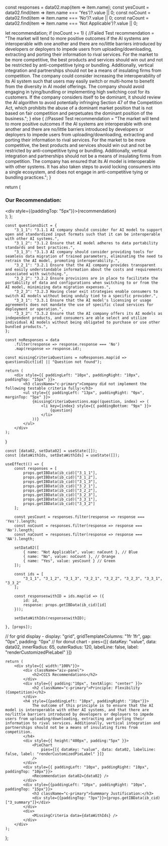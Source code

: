 


  const responses = data02.map(item => item.name);
  const yesCount = data02.find(item => item.name === 'Yes')?.value || 0;
  const noCount = data02.find(item => item.name === 'No')?.value || 0;
  const naCount = data02.find(item => item.name === 'Not Applicable')?.value || 0; 

  let recommendation;
  if (noCount >= 1) {
    //Failed Test
    recommendation = "The market will tend to more positive outcomes if the AI systems are interoperable with one another and there are no/little barriers introduced by developers or deployers to impede users from uploading/downloading, extracting and porting their information to rival services. For the market to be more competitive, the best products and services should win out and not be restricted by anti-competitive tying or bundling. Additionally, vertical integration and partnerships should not be a means of insulating firms from competition. The company could consider increasing the interoperability of its AI system such that users may easily switch or multi-home to benefit from the diversity in AI model offerings. The company should avoid engaging in tying/bundling or implementing high switching cost for its customers. If the company considers itself to be dominant, it should review the AI algorithm to avoid potentially infringing Section 47 of the Competition Act, which prohibits the abuse of a dominant market position that is not based on fair competition and perpetuates the dominant position of the business.";
  } else {
    //Passed Test
    recommendation = "The market will tend to more positive outcomes if the AI systems are interoperable with one another and there are no/little barriers introduced by developers or deployers to impede users from uploading/downloading, extracting and porting their information to rival services. For the market to be more competitive, the best products and services should win out and not be restricted by anti-competitive tying or bundling. Additionally, vertical integration and partnerships should not be a means of insulating firms from competition. The company has ensured that its AI model is interoperable with other systems. It has also taken steps to avoid locking consumers into a single ecosystem, and does not engage in anti-competitive tying or bundling practices.";
  }

  return (
    <div className="recommendation">
      <h3 className="c-primary">Our Recommendation:</h3>
      <div style={{paddingTop: "5px"}}>{recommendation}</div>
    </div>
  );
};

    const questionsDict = {
        "3_1_1": "3.1.1 AI company should consider for AI model to support open and standardized input formats such that it can be interoperable with other AI systems.",
        "3_1_2": "3.1.2 Ensure that AI model adheres to data portability standards and best practices.",
        "3_1_3": "3.1.3 AI company should consider providing tools for seamless data migration of trained parameters, eliminating the need to retrain the AI model, promoting interoperability.",
        "3_2_1": "3.2.1 Ensure that the AI company provides transparent and easily understandable information about the costs and requirements associated with switching.",
        "3_2_2": "3.2.2 Ensure provisions are in place to facilitate the portability of data and configurations when switching to or from the AI model, minimizing data migration expenses.",
        "3_2_3": "3.2.3 Having clear exit strategies enable consumers to switch AI models without being unduly tied to a specific provider.",
        "3_3_1": "3.3.1 Ensure that the AI model's licensing or usage agreements does not mandate the use of specific cloud services for deployment or operation.",
        "3_3_2": "3.3.2 Ensure that the AI company offers its AI models as independent products, and consumers are able select and utilize individual AI models without being obligated to purchase or use other bundled products.",
    };

    const noResponses = data
        .filter(response => response.response === 'No')
        .map(response => response.id);

    const missingCriteriaQuestions = noResponses.map(id => questionsDict[id] || "Question not found");

    return (
        <div style={{ paddingLeft: "10px", paddingRight: "10px", paddingTop: "15px" }}>
            <h3 className="c-primary">Company did not implement the following testable criteria fully:</h3>
            <ul style={{ paddingLeft: "13px", paddingRight: "0px", marginTop: "5px" }}>
                {missingCriteriaQuestions.map((question, index) => (
                    <li key={index} style={{ paddingBottom: "9px" }}>
                        {question}
                    </li>
                ))}
            </ul>
        </div>
    );
}

    const [data02, setData02] = useState([]);
    const [dataWithIds, setDataWithIds] = useState([]);

    useEffect(() => {
        const responses = [
            props.getIBData(ib_cid)["3_1_1"],
            props.getIBData(ib_cid)["3_1_2"],
            props.getIBData(ib_cid)["3_1_3"],
            props.getIBData(ib_cid)["3_2_1"],
            props.getIBData(ib_cid)["3_2_2"],
            props.getIBData(ib_cid)["3_2_3"],
            props.getIBData(ib_cid)["3_3_1"],
            props.getIBData(ib_cid)["3_3_2"]
        ];

        const yesCount = responses.filter(response => response === 'Yes').length;
        const noCount = responses.filter(response => response === 'No').length;
        const naCount = responses.filter(response => response === 'NA').length;

        setData02([
            { name: "Not Applicable", value: naCount }, // Blue
            { name: "No", value: noCount }, // Orange
            { name: "Yes", value: yesCount } // Green
        ]);

        const ids = [
            "3_1_1", "3_1_2", "3_1_3", "3_2_1", "3_2_2", "3_2_3", "3_3_1", "3_3_2"
        ];

        const responseswithID = ids.map(id => ({
            id: id,
            response: props.getIBData(ib_cid)[id]
        }));

        setDataWithIds(responseswithID);

    }, [props]);

// for grid display - display: "grid", gridTemplateColumns: "1fr 1fr", gap: "0px", padding: "0px" 
// for donut chart - pies={[{ dataKey: "value", data: data02, innerRadius: 65, outerRadius: 120, labelLine: false, label: "renderCustomizedPieLabel" }]} 

    return (
        <div style={{ width:"100%"}}>
            <div className="aiv-panel">
                <h2>CCCS Recommendations</h2>
            </div>
            <div style={{ padding:"10px", textAlign: "center" }}>
                <h2 className="c-primary">Principle: Flexibility (Competition)</h2>
            </div>
            <h4 style={{paddingLeft: "10px", paddingRight: "10px"}}>
                The outcome of this principle is to ensure that the AI model is interoperable with other AI systems, and that there are no/little barriers introduced by developers or deployers to impede users from uploading/downloading, extracting and porting their information to rival services. Additionally, vertical integration and partnerships should not be a means of insulating firms from competition.
            </h4>
            <div style={{ height:"400px", padding:"5px" }}>
                <PieChart
                    pies={[{ dataKey: "value", data: data02, labelLine: false, label: "renderCustomizedPieLabel" }]} 
                />
            </div>
            <div style={{ paddingLeft: "10px", paddingRight: "10px", paddingTop: "10px"}}>
                <Recommendation data02={data02} />
            </div>
            <div style={{paddingLeft: "10px", paddingRight: "10px", paddingTop: "15px"}}>
                <h3 className="c-primary">Summmary Justification:</h3>
                <div style={{paddingTop: "3px"}}>{props.getIBData(ib_cid)["3_summary"]}</div>
            </div>
            <div>
                <MissingCriteria data={dataWithIds} />
            </div>
        </div>
    );
};

